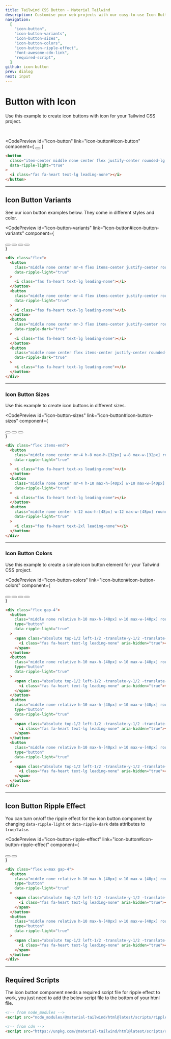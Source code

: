 ```yaml
---
title: Tailwind CSS Button - Material Tailwind
description: Customise your web projects with our easy-to-use Icon Button component for Tailwind CSS using Material Design guidelines.
navigation:
  [
    "icon-button",
    "icon-button-variants",
    "icon-button-sizes",
    "icon-button-colors",
    "icon-button-ripple-effect",
    "font-awesome-cdn-link",
    "required-script",
  ]
github: icon-button
prev: dialog
next: input
---
```


# Button with Icon

Use this example to create icon buttons with icon for your Tailwind CSS project.

<br />

<CodePreview
  id="icon-button"
  link="icon-button#icon-button"
  component={
    <button
      className="item-center middle none center flex justify-center rounded-lg bg-pink-500 p-3 font-sans text-xs font-bold uppercase text-white shadow-md shadow-pink-500/20 transition-all hover:shadow-lg hover:shadow-pink-500/40 focus:opacity-[0.85] focus:shadow-none active:opacity-[0.85] active:shadow-none disabled:pointer-events-none disabled:opacity-50 disabled:shadow-none"
      data-ripple-light="true"
    >
      <i className="fas fa-heart text-lg leading-none"></i>
    </button>
  }
>
  ```html
  <button
    class="item-center middle none center flex justify-center rounded-lg bg-pink-500 p-3 font-sans text-xs font-bold uppercase text-white shadow-md shadow-pink-500/20 transition-all hover:shadow-lg hover:shadow-pink-500/40 focus:opacity-[0.85] focus:shadow-none active:opacity-[0.85] active:shadow-none disabled:pointer-events-none disabled:opacity-50 disabled:shadow-none"
    data-ripple-light="true"
  >
    <i class="fas fa-heart text-lg leading-none"></i>
  </button>
  ```
</CodePreview>

---

## Icon Button Variants

See our icon button examples below. They come in different styles and color.

<CodePreview
  id="icon-button-variants"
  link="icon-button#icon-button-variants"
  component={
    <div className="flex">
      <button
        className="middle none center mr-4 flex items-center justify-center rounded-lg bg-pink-500 p-3 font-sans text-xs font-bold uppercase text-white shadow-md shadow-pink-500/20 transition-all hover:shadow-lg hover:shadow-pink-500/40 focus:opacity-[0.85] focus:shadow-none active:opacity-[0.85] active:shadow-none disabled:pointer-events-none disabled:opacity-50 disabled:shadow-none"
        data-ripple-light="true"
      >
        <i className="fas fa-heart text-lg leading-none"></i>
      </button>
      <button
        className="middle none center mr-4 flex items-center justify-center rounded-lg bg-gradient-to-tr from-pink-600 to-pink-400 p-3 font-sans text-xs font-bold uppercase text-white shadow-md shadow-pink-500/20 transition-all hover:shadow-lg hover:shadow-pink-500/40 active:opacity-[0.85] disabled:pointer-events-none disabled:opacity-50 disabled:shadow-none"
        data-ripple-light="true"
      >
        <i className="fas fa-heart text-lg leading-none"></i>
      </button>
      <button
        className="middle none center mr-3 flex items-center justify-center rounded-lg border border-pink-500 p-3 font-sans text-xs font-bold uppercase text-pink-500 transition-all hover:opacity-75 focus:ring focus:ring-pink-200 active:opacity-[0.85] disabled:pointer-events-none disabled:opacity-50 disabled:shadow-none"
        data-ripple-dark="true"
      >
        <i className="fas fa-heart text-lg leading-none"></i>
      </button>
      <button
        className="middle none center flex items-center justify-center rounded-lg p-3 font-sans text-xs font-bold uppercase text-pink-500 transition-all hover:bg-pink-500/10 active:bg-pink-500/30 disabled:pointer-events-none disabled:opacity-50 disabled:shadow-none"
        data-ripple-dark="true"
      >
        <i className="fas fa-heart text-lg leading-none"></i>
      </button>
    </div>
  }
>
  ```html
  <div class="flex">
    <button
      class="middle none center mr-4 flex items-center justify-center rounded-lg bg-pink-500 p-3 font-sans text-xs font-bold uppercase text-white shadow-md shadow-pink-500/20 transition-all hover:shadow-lg hover:shadow-pink-500/40 focus:opacity-[0.85] focus:shadow-none active:opacity-[0.85] active:shadow-none disabled:pointer-events-none disabled:opacity-50 disabled:shadow-none"
      data-ripple-light="true"
    >
      <i class="fas fa-heart text-lg leading-none"></i>
    </button>
    <button
      class="middle none center mr-4 flex items-center justify-center rounded-lg bg-gradient-to-tr from-pink-600 to-pink-400 p-3 font-sans text-xs font-bold uppercase text-white shadow-md shadow-pink-500/20 transition-all hover:shadow-lg hover:shadow-pink-500/40 active:opacity-[0.85] disabled:pointer-events-none disabled:opacity-50 disabled:shadow-none"
      data-ripple-light="true"
    >
      <i class="fas fa-heart text-lg leading-none"></i>
    </button>
    <button
      class="middle none center mr-3 flex items-center justify-center rounded-lg border border-pink-500 p-3 font-sans text-xs font-bold uppercase text-pink-500 transition-all hover:opacity-75 focus:ring focus:ring-pink-200 active:opacity-[0.85] disabled:pointer-events-none disabled:opacity-50 disabled:shadow-none"
      data-ripple-dark="true"
    >
      <i class="fas fa-heart text-lg leading-none"></i>
    </button>
    <button
      class="middle none center flex items-center justify-center rounded-lg p-3 font-sans text-xs font-bold uppercase text-pink-500 transition-all hover:bg-pink-500/10 active:bg-pink-500/30 disabled:pointer-events-none disabled:opacity-50 disabled:shadow-none"
      data-ripple-dark="true"
    >
      <i class="fas fa-heart text-lg leading-none"></i>
    </button>
  </div>
  ```
</CodePreview>

---

### Icon Button Sizes

Use this example to create icon buttons in different sizes.

<CodePreview
  id="icon-button-sizes"
  link="icon-button#icon-button-sizes"
  component={
    <div className="flex items-end">
      <button
        className="middle none center mr-4 h-8 max-h-[32px] w-8 max-w-[32px] rounded-lg bg-pink-500 font-sans text-xs font-bold uppercase text-white shadow-md shadow-pink-500/20 transition-all hover:shadow-lg hover:shadow-pink-500/40 focus:opacity-[0.85] focus:shadow-none active:opacity-[0.85] active:shadow-none disabled:pointer-events-none disabled:opacity-50 disabled:shadow-none"
        data-ripple-light="true"
      >
        <i className="fas fa-heart text-xs leading-none"></i>
      </button>
      <button
        className="middle none center mr-4 h-10 max-h-[40px] w-10 max-w-[40px] rounded-lg bg-pink-500 font-sans text-xs font-bold uppercase text-white shadow-md shadow-pink-500/20 transition-all hover:shadow-lg hover:shadow-pink-500/40 focus:opacity-[0.85] focus:shadow-none active:opacity-[0.85] active:shadow-none disabled:pointer-events-none disabled:opacity-50 disabled:shadow-none"
        data-ripple-light="true"
      >
        <i className="fas fa-heart text-lg leading-none"></i>
      </button>
      <button
        className="middle none center h-12 max-h-[48px] w-12 max-w-[48px] rounded-lg bg-pink-500 font-sans text-sm font-bold uppercase text-white shadow-md shadow-pink-500/20 transition-all hover:shadow-lg hover:shadow-pink-500/40 focus:opacity-[0.85] focus:shadow-none active:opacity-[0.85] active:shadow-none disabled:pointer-events-none disabled:opacity-50 disabled:shadow-none"
        data-ripple-light="true"
      >
        <i className="fas fa-heart text-2xl leading-none"></i>
      </button>
    </div>
  }
>
  ```html
  <div class="flex items-end">
    <button
      class="middle none center mr-4 h-8 max-h-[32px] w-8 max-w-[32px] rounded-lg bg-pink-500 font-sans text-xs font-bold uppercase text-white shadow-md shadow-pink-500/20 transition-all hover:shadow-lg hover:shadow-pink-500/40 focus:opacity-[0.85] focus:shadow-none active:opacity-[0.85] active:shadow-none disabled:pointer-events-none disabled:opacity-50 disabled:shadow-none"
      data-ripple-light="true"
    >
      <i class="fas fa-heart text-xs leading-none"></i>
    </button>
    <button
      class="middle none center mr-4 h-10 max-h-[40px] w-10 max-w-[40px] rounded-lg bg-pink-500 font-sans text-xs font-bold uppercase text-white shadow-md shadow-pink-500/20 transition-all hover:shadow-lg hover:shadow-pink-500/40 focus:opacity-[0.85] focus:shadow-none active:opacity-[0.85] active:shadow-none disabled:pointer-events-none disabled:opacity-50 disabled:shadow-none"
      data-ripple-light="true"
    >
      <i class="fas fa-heart text-lg leading-none"></i>
    </button>
    <button
      class="middle none center h-12 max-h-[48px] w-12 max-w-[48px] rounded-lg bg-pink-500 font-sans text-sm font-bold uppercase text-white shadow-md shadow-pink-500/20 transition-all hover:shadow-lg hover:shadow-pink-500/40 focus:opacity-[0.85] focus:shadow-none active:opacity-[0.85] active:shadow-none disabled:pointer-events-none disabled:opacity-50 disabled:shadow-none"
      data-ripple-light="true"
    >
      <i class="fas fa-heart text-2xl leading-none"></i>
    </button>
  </div>
  ```
</CodePreview>

---

### Icon Button Colors

Use this example to create a simple icon button element for your Tailwind CSS project.

<CodePreview
  id="icon-button-colors"
  link="icon-button#icon-button-colors"
  component={
    <div className="flex gap-4">
      <button
        className="middle none relative h-10 max-h-[40px] w-10 max-w-[40px] rounded-lg bg-pink-500 text-center font-sans text-xs font-medium uppercase text-white shadow-md shadow-pink-500/20 transition-all hover:shadow-lg hover:shadow-pink-500/40 focus:opacity-[0.85] focus:shadow-none active:opacity-[0.85] active:shadow-none disabled:pointer-events-none disabled:opacity-50 disabled:shadow-none"
        type="button"
        data-ripple-light="true"
      >
        <span className="absolute top-1/2 left-1/2 -translate-y-1/2 -translate-x-1/2 transform">
          <i
            className="fas fa-heart text-lg leading-none"
            aria-hidden="true"
          ></i>
        </span>
      </button>
      <button
        className="middle none relative h-10 max-h-[40px] w-10 max-w-[40px] rounded-lg bg-red-500 text-center font-sans text-xs font-medium uppercase text-white shadow-md shadow-red-500/20 transition-all hover:shadow-lg hover:shadow-red-500/40 focus:opacity-[0.85] focus:shadow-none active:opacity-[0.85] active:shadow-none disabled:pointer-events-none disabled:opacity-50 disabled:shadow-none"
        type="button"
        data-ripple-light="true"
      >
        <span className="absolute top-1/2 left-1/2 -translate-y-1/2 -translate-x-1/2 transform">
          <i
            className="fas fa-heart text-lg leading-none"
            aria-hidden="true"
          ></i>
        </span>
      </button>
      <button
        className="middle none relative h-10 max-h-[40px] w-10 max-w-[40px] rounded-lg bg-green-500 text-center font-sans text-xs font-medium uppercase text-white shadow-md shadow-green-500/20 transition-all hover:shadow-lg hover:shadow-green-500/40 focus:opacity-[0.85] focus:shadow-none active:opacity-[0.85] active:shadow-none disabled:pointer-events-none disabled:opacity-50 disabled:shadow-none"
        type="button"
        data-ripple-light="true"
      >
        <span className="absolute top-1/2 left-1/2 -translate-y-1/2 -translate-x-1/2 transform">
          <i
            className="fas fa-heart text-lg leading-none"
            aria-hidden="true"
          ></i>
        </span>
      </button>
      <button
        className="middle none relative h-10 max-h-[40px] w-10 max-w-[40px] rounded-lg bg-amber-500 text-center font-sans text-xs font-medium uppercase text-black shadow-md shadow-amber-500/20 transition-all hover:shadow-lg hover:shadow-amber-500/40 focus:opacity-[0.85] focus:shadow-none active:opacity-[0.85] active:shadow-none disabled:pointer-events-none disabled:opacity-50 disabled:shadow-none"
        type="button"
        data-ripple-light="true"
      >
        <span className="absolute top-1/2 left-1/2 -translate-y-1/2 -translate-x-1/2 transform">
          <i
            className="fas fa-heart text-lg leading-none"
            aria-hidden="true"
          ></i>
        </span>
      </button>
    </div>
  }
>
  ```html
  <div class="flex gap-4">
    <button
      class="middle none relative h-10 max-h-[40px] w-10 max-w-[40px] rounded-lg bg-pink-500 text-center font-sans text-xs font-medium uppercase text-white shadow-md shadow-pink-500/20 transition-all hover:shadow-lg hover:shadow-pink-500/40 focus:opacity-[0.85] focus:shadow-none active:opacity-[0.85] active:shadow-none disabled:pointer-events-none disabled:opacity-50 disabled:shadow-none"
      type="button"
      data-ripple-light="true"
    >
      <span class="absolute top-1/2 left-1/2 -translate-y-1/2 -translate-x-1/2 transform">
        <i class="fas fa-heart text-lg leading-none" aria-hidden="true"></i>
      </span>
    </button>
    <button
      class="middle none relative h-10 max-h-[40px] w-10 max-w-[40px] rounded-lg bg-red-500 text-center font-sans text-xs font-medium uppercase text-white shadow-md shadow-red-500/20 transition-all hover:shadow-lg hover:shadow-red-500/40 focus:opacity-[0.85] focus:shadow-none active:opacity-[0.85] active:shadow-none disabled:pointer-events-none disabled:opacity-50 disabled:shadow-none"
      type="button"
      data-ripple-light="true"
    >
      <span class="absolute top-1/2 left-1/2 -translate-y-1/2 -translate-x-1/2 transform">
        <i class="fas fa-heart text-lg leading-none" aria-hidden="true"></i>
      </span>
    </button>
    <button
      class="middle none relative h-10 max-h-[40px] w-10 max-w-[40px] rounded-lg bg-green-500 text-center font-sans text-xs font-medium uppercase text-white shadow-md shadow-green-500/20 transition-all hover:shadow-lg hover:shadow-green-500/40 focus:opacity-[0.85] focus:shadow-none active:opacity-[0.85] active:shadow-none disabled:pointer-events-none disabled:opacity-50 disabled:shadow-none"
      type="button"
      data-ripple-light="true"
    >
      <span class="absolute top-1/2 left-1/2 -translate-y-1/2 -translate-x-1/2 transform">
        <i class="fas fa-heart text-lg leading-none" aria-hidden="true"></i>
      </span>
    </button>
    <button
      class="middle none relative h-10 max-h-[40px] w-10 max-w-[40px] rounded-lg bg-amber-500 text-center font-sans text-xs font-medium uppercase text-black shadow-md shadow-amber-500/20 transition-all hover:shadow-lg hover:shadow-amber-500/40 focus:opacity-[0.85] focus:shadow-none active:opacity-[0.85] active:shadow-none disabled:pointer-events-none disabled:opacity-50 disabled:shadow-none"
      type="button"
      data-ripple-light="true"
    >
      <span class="absolute top-1/2 left-1/2 -translate-y-1/2 -translate-x-1/2 transform">
        <i class="fas fa-heart text-lg leading-none" aria-hidden="true"></i>
      </span>
    </button>
  </div>
  ```
</CodePreview>

---

## Icon Button Ripple Effect

You can turn on/off the ripple effect for the icon button component by changing <Code html>data-ripple-light</Code> or <Code html>data-ripple-dark</Code> data attributes to <Code html>true/false</Code>.

<CodePreview
  id="icon-button-ripple-effect"
  link="icon-button#icon-button-ripple-effect"
  component={
    <div class="flex w-max gap-4">
      <button
        className="middle none relative h-10 max-h-[40px] w-10 max-w-[40px] rounded-lg bg-pink-500 text-center font-sans text-xs font-medium uppercase text-white shadow-md shadow-pink-500/20 transition-all hover:shadow-lg hover:shadow-pink-500/40 focus:opacity-[0.85] focus:shadow-none active:opacity-[0.85] active:shadow-none disabled:pointer-events-none disabled:opacity-50 disabled:shadow-none"
        type="button"
        data-ripple-light="true"
      >
        <span className="absolute top-1/2 left-1/2 -translate-y-1/2 -translate-x-1/2 transform">
          <i
            className="fas fa-heart text-lg leading-none"
            aria-hidden="true"
          ></i>
        </span>
      </button>
      <button
        className="middle none relative h-10 max-h-[40px] w-10 max-w-[40px] rounded-lg bg-pink-500 text-center font-sans text-xs font-medium uppercase text-white shadow-md shadow-pink-500/20 transition-all hover:shadow-lg hover:shadow-pink-500/40 focus:opacity-[0.85] focus:shadow-none active:opacity-[0.85] active:shadow-none disabled:pointer-events-none disabled:opacity-50 disabled:shadow-none"
        type="button"
        data-ripple-light="true"
      >
        <span className="absolute top-1/2 left-1/2 -translate-y-1/2 -translate-x-1/2 transform">
          <i
            className="fas fa-heart text-lg leading-none"
            aria-hidden="true"
          ></i>
        </span>
      </button>
    </div>
  }
>
  ```html
  <div class="flex w-max gap-4">
    <button
      class="middle none relative h-10 max-h-[40px] w-10 max-w-[40px] rounded-lg bg-pink-500 text-center font-sans text-xs font-medium uppercase text-white shadow-md shadow-pink-500/20 transition-all hover:shadow-lg hover:shadow-pink-500/40 focus:opacity-[0.85] focus:shadow-none active:opacity-[0.85] active:shadow-none disabled:pointer-events-none disabled:opacity-50 disabled:shadow-none"
      type="button"
      data-ripple-light="true"
    >
      <span class="absolute top-1/2 left-1/2 -translate-y-1/2 -translate-x-1/2 transform">
        <i class="fas fa-heart text-lg leading-none" aria-hidden="true"></i>
      </span>
    </button>
    <button
      class="middle none relative h-10 max-h-[40px] w-10 max-w-[40px] rounded-lg bg-pink-500 text-center font-sans text-xs font-medium uppercase text-white shadow-md shadow-pink-500/20 transition-all hover:shadow-lg hover:shadow-pink-500/40 focus:opacity-[0.85] focus:shadow-none active:opacity-[0.85] active:shadow-none disabled:pointer-events-none disabled:opacity-50 disabled:shadow-none"
      type="button"
      data-ripple-light="true"
    >
      <span class="absolute top-1/2 left-1/2 -translate-y-1/2 -translate-x-1/2 transform">
        <i class="fas fa-heart text-lg leading-none" aria-hidden="true"></i>
      </span>
    </button>
  </div>
  ```
</CodePreview>

---

## Required Scripts

<span id="required-script" className="scroll-mt-56" />

The icon button component needs a required script file for ripple effect to work, you just need to add the below script file to the bottom of your html file.

```html
<!-- from node_modules -->
<script src="node_modules/@material-tailwind/html@latest/scripts/ripple.js"></script>

<!-- from cdn -->
<script src="https://unpkg.com/@material-tailwind/html@latest/scripts/ripple.js"></script>
```
